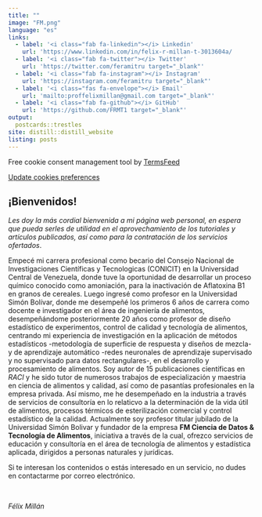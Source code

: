 ```yaml
---
title: ""
image: "FM.png"
language: "es"
links:
  - label: '<i class="fab fa-linkedin"></i> Linkedin'
    url: 'https://www.linkedin.com/in/felix-r-millan-t-3013604a/                      target="_blank"'
  - label: '<i class="fab fa-twitter"></i> Twitter'
    url: 'https://twitter.com/feramitru target="_blank"'
  - label: '<i class="fab fa-instagram"></i> Instagram'
    url: 'https://instagram.com/feramitru target="_blank"'
  - label: '<i class="fas fa-envelope"></i> Email'
    url: 'mailto:proffelixmillan@gmail.com target="_blank"'
  - label: '<i class="fab fa-github"></i> GitHub'
    url: 'https://github.com/FRMT1 target="_blank"'
output:
  postcards::trestles
site: distill::distill_website
listing: posts
---
```

 
 
<!-- Google tag (gtag.js) -->
<script async src="https://www.googletagmanager.com/gtag/js?id=G-79ZMSKS60W"></script>
<script>
  window.dataLayer = window.dataLayer || [];
  function gtag(){dataLayer.push(arguments);}
  gtag('js', new Date());

  gtag('config', 'G-79ZMSKS60W');
</script>

<!-- Cookie Consent by TermsFeed https://www.TermsFeed.com -->
<script type="text/javascript" src="https://www.termsfeed.com/public/cookie-consent/4.1.0/cookie-consent.js" charset="UTF-8"></script>
<script type="text/javascript" charset="UTF-8">
document.addEventListener('DOMContentLoaded', function () {
cookieconsent.run({"notice_banner_type":"simple","consent_type":"express","palette":"light","language":"es","page_load_consent_levels":["strictly-necessary"],"notice_banner_reject_button_hide":false,"preferences_center_close_button_hide":false,"page_refresh_confirmation_buttons":false,"website_name":"felixmillan.netlify.app"});
});
</script>

<noscript>Free cookie consent management tool by <a href="https://www.termsfeed.com/">TermsFeed</a></noscript>
<!-- End Cookie Consent by TermsFeed https://www.TermsFeed.com -->





<!-- Below is the link that users can use to open Preferences Center to change their preferences. Do not modify the ID parameter. Place it where appropriate, style it as needed. -->

<a href="#" id="open_preferences_center">Update cookies preferences</a>


## ¡Bienvenidos! 

*Les doy la más cordial bienvenida a mi página web personal, en espera que pueda serles de utilidad en el aprovechamiento de los tutoriales y artículos publicados, así como para la contratación de los servicios ofertados*.

Empecé mi carrera profesional como becario del Consejo Nacional de Investigaciones Científicas y Tecnologicas (CONICIT) en la Universidad Central de Venezuela, donde tuve la oportunidad de desarrollar un proceso químico conocido como amoniación, para la inactivación de Aflatoxina B1 en granos de cereales. Luego ingresé como profesor en la Universidad Simón Bolívar, donde me desempeñé los primeros 6 años de carrera como docente e investigador en el área de ingeniería de alimentos, desempeñándome posteriormente 20 años como profesor de diseño estadístico de experimentos, control de calidad y tecnología de alimentos, centrando mi experiencia de investigación en la aplicación de métodos estadísticos -metodología de superficie de respuesta y diseños de mezcla- y de aprendizaje automático -redes neuronales de aprendizaje supervisado y no supervisado para datos rectangulares-, en el desarrollo y procesamiento de alimentos. Soy autor de 15 publicaciones científicas en *RACI* y he sido tutor de numerosos trabajos de especialización y maestria en ciencia de alimentos y calidad, así como de pasantías profesionales en la empresa privada. Así mismo, me he desempeñado en la industria a través de servicios de consultoría en lo relaticvo a la determinación de la vida útil de alimentos, procesos térmicos de esterilización comercial y control estadístico de la calidad. Actualmente soy profesor titular jubilado de la Universidad Simón Bolivar y fundador de la empresa **FM Ciencia de Datos & Tecnología de Alimentos**, iniciativa a través de la cual, ofrezco servicios de educación y consultoría en el área de tecnología de alimentos y estadística aplicada, dirigidos a personas naturales y jurídicas.

Si te interesan los contenidos o estás interesado en un servicio, no dudes en contactarme por correo electrónico.

<br />

*Félix Millán*

<br />





